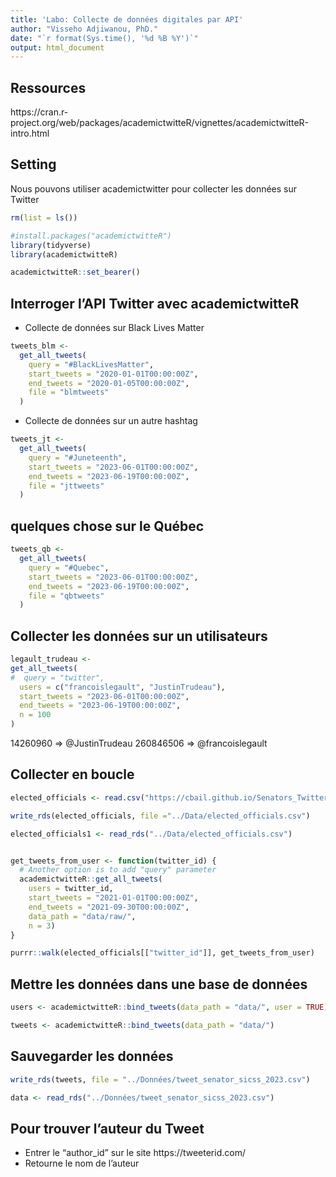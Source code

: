 ```yaml
---
title: 'Labo: Collecte de données digitales par API'
author: "Visseho Adjiwanou, PhD."
date: "`r format(Sys.time(), '%d %B %Y')`"
output: html_document
---
```


## Ressources

https://cran.r-project.org/web/packages/academictwitteR/vignettes/academictwitteR-intro.html


## Setting

Nous pouvons utiliser academictwitter pour collecter les données sur Twitter

```r

rm(list = ls())

#install.packages("academictwitteR")
library(tidyverse)
library(academictwitteR)

academictwitteR::set_bearer()

```

## Interroger l'API Twitter avec academictwitteR

- Collecte de données sur Black Lives Matter

```r

tweets_blm <-
  get_all_tweets(
    query = "#BlackLivesMatter",
    start_tweets = "2020-01-01T00:00:00Z",
    end_tweets = "2020-01-05T00:00:00Z",
    file = "blmtweets"
  )

```

- Collecte de données sur un autre hashtag

```r

tweets_jt <-
  get_all_tweets(
    query = "#Juneteenth",
    start_tweets = "2023-06-01T00:00:00Z",
    end_tweets = "2023-06-19T00:00:00Z",
    file = "jttweets"
  )

```

## quelques chose sur le Québec

```r

tweets_qb <-
  get_all_tweets(
    query = "#Quebec",
    start_tweets = "2023-06-01T00:00:00Z",
    end_tweets = "2023-06-19T00:00:00Z",
    file = "qbtweets"
  )

```


## Collecter les données sur un utilisateurs

```r

legault_trudeau <-
get_all_tweets(
#  query = "twitter",
  users = c("francoislegault", "JustinTrudeau"),
  start_tweets = "2023-06-01T00:00:00Z",
  end_tweets = "2023-06-19T00:00:00Z",
  n = 100
)

```

14260960 => @JustinTrudeau
260846506 => @francoislegault


## Collecter en boucle


```r


elected_officials <- read.csv("https://cbail.github.io/Senators_Twitter_Data.csv", stringsAsFactors = FALSE)

write_rds(elected_officials, file ="../Data/elected_officials.csv")

elected_officials1 <- read_rds("../Data/elected_officials.csv")


get_tweets_from_user <- function(twitter_id) {
  # Another option is to add "query" parameter
  academictwitteR::get_all_tweets(
    users = twitter_id,
    start_tweets = "2021-01-01T00:00:00Z",
    end_tweets = "2021-09-30T00:00:00Z",
    data_path = "data/raw/",
    n = 3)
}

purrr::walk(elected_officials[["twitter_id"]], get_tweets_from_user)


```

## Mettre les données dans une base de données



```r

users <- academictwitteR::bind_tweets(data_path = "data/", user = TRUE)  

tweets <- academictwitteR::bind_tweets(data_path = "data/")

```

## Sauvegarder les données

```r

write_rds(tweets, file = "../Données/tweet_senator_sicss_2023.csv")

data <- read_rds("../Données/tweet_senator_sicss_2023.csv")

```



## Pour trouver l'auteur du Tweet

- Entrer le "author_id" sur le site https://tweeterid.com/
- Retourne le nom de l'auteur


